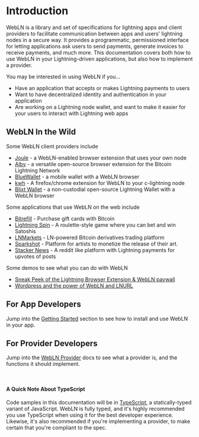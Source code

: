 # Introduction

WebLN is a library and set of specifications for lightning apps and client providers to facilitate communication between apps and users' lightning nodes in a secure way. It provides a programmatic, permissioned interface for letting applications ask users to send payments, generate invoices to receive payments, and much more. This documentation covers both how to use WebLN in your Lightning-driven applications, but also how to implement a provider.

You may be interested in using WebLN if you...

- Have an application that accepts or makes Lightning payments to users
- Want to have decentralized identity and authentication in your application
- Are working on a Lightning node wallet, and want to make it easier for your users to interact with Lightning web apps

## WebLN In the Wild

Some WebLN client providers include

- [Joule](https://lightningjoule.com) - a WebLN-enabled browser extension that uses your own node
- [Alby](https://github.com/getAlby/lightning-browser-extension) - a versatile open-source browser extension for the Bitcoin Lightning Network
- [BlueWallet](https://bluewallet.io/) - a mobile wallet with a WebLN browser
- [kwh](https://github.com/fiatjaf/kwh/) - A firefox/chrome extension for WebLN to your c-lightning node
- [Blixt Wallet](https://blixtwallet.github.io/) - a non-custodial open-source Lightning Wallet with a WebLN browser

Some applications that use WebLN on the web include

- [Bitrefill](https://www.bitrefill.com/) - Purchase gift cards with Bitcoin
- [Lightning Spin](https://lightningspin.com) - A roulette-style game where you can bet and win Satoshis
- [LNMarkets](https://lnmarkets.com/) - LN-powered Bitcoin derivatives trading platform
- [Sparkshot](https://sparkshot.io/) - Platform for artists to monetize the release of their art.
- [Stacker News](https://stacker.news/) - A reddit like platform with Lightning payments for upvotes of posts

Some demos to see what you can do with WebLN

- [Sneak Peek of the Lightning Browser Extension & WebLN paywall](https://www.youtube.com/watch?v=3gGskYltqi4)
- [Wordpress and the power of WebLN and LNURL](https://www.youtube.com/watch?v=8uSIurAn1WY)

## For App Developers

Jump into the [Getting Started](/getting-started) section to see how to install and use WebLN in your app.

## For Provider Developers

Jump into the [WebLN Provider](/webln-provider) docs to see what a provider is, and the functions it should implement.

<br />

#### A Quick Note About TypeScript

Code samples in this documentation will be in [TypeScript](https://www.typescriptlang.org/),
a statically-typed variant of JavaScript. WebLN is fully typed, and it's
highly recommended you use TypeScript when using it for the best developer
experience. Likewise, it's also recommended if you're implementing a provider,
to make certain that you're compliant to the spec.
